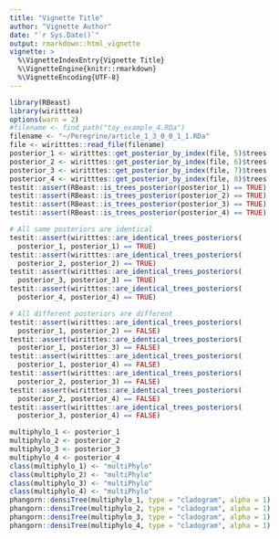 ```yaml
---
title: "Vignette Title"
author: "Vignette Author"
date: "`r Sys.Date()`"
output: rmarkdown::html_vignette
vignette: >
  %\VignetteIndexEntry{Vignette Title}
  %\VignetteEngine{knitr::rmarkdown}
  %\VignetteEncoding{UTF-8}
---
```


```r
library(RBeast)
library(wiritttea)
options(warn = 2)
#filename <- find_path("toy_example_4.RDa")
filename <- "~/Peregrine/article_1_3_0_0_1_1.RDa"
file <- wiritttes::read_file(filename)
posterior_1 <- wiritttes::get_posterior_by_index(file, 5)$trees
posterior_2 <- wiritttes::get_posterior_by_index(file, 6)$trees
posterior_3 <- wiritttes::get_posterior_by_index(file, 7)$trees
posterior_4 <- wiritttes::get_posterior_by_index(file, 8)$trees
testit::assert(RBeast::is_trees_posterior(posterior_1) == TRUE)
testit::assert(RBeast::is_trees_posterior(posterior_2) == TRUE)
testit::assert(RBeast::is_trees_posterior(posterior_3) == TRUE)
testit::assert(RBeast::is_trees_posterior(posterior_4) == TRUE)

# All same posteriors are identical
testit::assert(wiritttes::are_identical_trees_posteriors(
  posterior_1, posterior_1) == TRUE)
testit::assert(wiritttes::are_identical_trees_posteriors(
  posterior_2, posterior_2) == TRUE)
testit::assert(wiritttes::are_identical_trees_posteriors(
  posterior_3, posterior_3) == TRUE)
testit::assert(wiritttes::are_identical_trees_posteriors(
  posterior_4, posterior_4) == TRUE)

# All different posteriors are different
testit::assert(wiritttes::are_identical_trees_posteriors(
  posterior_1, posterior_2) == FALSE)
testit::assert(wiritttes::are_identical_trees_posteriors(
  posterior_1, posterior_3) == FALSE)
testit::assert(wiritttes::are_identical_trees_posteriors(
  posterior_1, posterior_4) == FALSE)
testit::assert(wiritttes::are_identical_trees_posteriors(
  posterior_2, posterior_3) == FALSE)
testit::assert(wiritttes::are_identical_trees_posteriors(
  posterior_2, posterior_4) == FALSE)
testit::assert(wiritttes::are_identical_trees_posteriors(
  posterior_3, posterior_4) == FALSE)
```

```r
multiphylo_1 <- posterior_1
multiphylo_2 <- posterior_2
multiphylo_3 <- posterior_3
multiphylo_4 <- posterior_4
class(multiphylo_1) <- "multiPhylo"
class(multiphylo_2) <- "multiPhylo"
class(multiphylo_3) <- "multiPhylo"
class(multiphylo_4) <- "multiPhylo"
phangorn::densiTree(multiphylo_1, type = "cladogram", alpha = 1)
phangorn::densiTree(multiphylo_2, type = "cladogram", alpha = 1)
phangorn::densiTree(multiphylo_3, type = "cladogram", alpha = 1)
phangorn::densiTree(multiphylo_4, type = "cladogram", alpha = 1)
```
